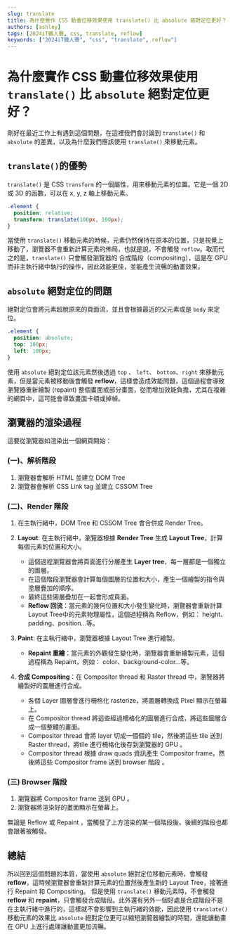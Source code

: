 ```yaml
---
slug: translate
title: 為什麼實作 CSS 動畫位移效果使用 translate() 比 absolute 絕對定位更好？
authors: [ashley]
tags: [2024iT鐵人賽, css, translate, reflow]
keywords: ["2024iT鐵人賽", "css", "translate", reflow"]
---
```


# 為什麼實作 CSS 動畫位移效果使用 `translate()` 比 `absolute` 絕對定位更好？

剛好在最近工作上有遇到這個問題，在這裡我們會討論到 `translate()` 和 `absolute` 的差異，以及為什麼我們應該使用 `translate()` 來移動元素。

## `translate()`的優勢

`translate()` 是 CSS `transform` 的一個屬性，用來移動元素的位置。它是一個 2D 或 3D 的函數，可以在 x, y, z 軸上移動元素。

```css
.element {
  position: relative;
  transform: translate(100px, 100px);
}
```

當使用 `translate()` 移動元素的時候，元素仍然保持在原本的位置，只是視覺上移動了，瀏覽器不會重新計算元素的佈局，也就是說，不會觸發 `reflow`。取而代之的是，`translate()` 只會觸發瀏覽器的 合成階段（compositing），這是在 GPU 而非主執行緒中執行的操作，因此效能更佳，並能產生流暢的動畫效果。

## `absolute` 絕對定位的問題

絕對定位會將元素超脫原來的頁面流，並且會根據最近的父元素或是 `body` 來定位。

```css
.element {
  position: absolute;
  top: 100px;
  left: 100px;
}
```

使用 `absolute` 絕對定位該元素然後透過 `top` 、 `left`、 `bottom`、`right` 來移動元素，但是當元素被移動後會觸發 **reflow**，這樣會造成效能問題，這個過程會導致瀏覽器重新繪製 (repaint) 整個畫面或部分畫面，從而增加效能負擔，尤其在複雜的網頁中，這可能會導致畫面卡頓或掉幀。

## 瀏覽器的渲染過程

這要從瀏覽器如渲染出一個網頁開始：

### (一)、解析階段

1. 瀏覽器會解析 HTML 並建立 DOM Tree
2. 瀏覽器會解析 CSS Link tag 並建立 CSSOM Tree

### (二)、Render 階段

1. 在主執行緒中，DOM Tree 和 CSSOM Tree 會合併成 Render Tree。
2. **Layout**: 在主執行緒中，瀏覽器根據 **Render Tree** 生成 **Layout Tree**，計算每個元素的位置和大小。

   - 這個過程瀏覽器會將頁面進行分層產生 **Layer tree**，每一層都是一個獨立的圖層。
   - 在這個階段瀏覽器會計算每個圖層的位置和大小，產生一個繪製的指令與塗層疊加的順序。
   - 最終這些圖層疊加在一起會形成頁面。
   - **Reflow 回流**：當元素的幾何位置和大小發生變化時，瀏覽器會重新計算 Layout Tree中的元素物理屬性，這個過程稱為 Reflow，例如：
     height、padding、position...等。

3. **Paint**: 在主執行緒中，瀏覽器根據 Layout Tree 進行繪製。
   - **Repaint 重繪**：當元素的外觀發生變化時，瀏覽器會重新繪製元素，這個過程稱為 Repaint，例如：
     color、background-color...等。
4. **合成 Compositing**：在 Compositor thread 和 Raster thread 中，瀏覽器將繪製好的圖層進行合成。
   - 各個 Layer 圖層會進行柵格化 rasterize，將圖層轉換成 Pixel 顯示在螢幕上。
   - 在 Compositor thread 將這些經過柵格化的圖層進行合成，將這些圖層合成一個整體的畫面。
   - Compositor thread 會將 layer 切成一個個的 tile，然後將這些 tile 送到 Raster thread，將tile 進行柵格化後存到瀏覽器的 GPU 。
   - Compositor thread 根據 draw quads 資訊產生 Compositor frame，然後將這些 Compositor frame 送到 browser 階段 。

### (三) Browser 階段

1. 瀏覽器將 Compositor frame 送到 GPU 。
2. 瀏覽器將渲染好的畫面顯示在螢幕上。

無論是 Reflow 或 Repaint ，當觸發了上方渲染的某一個階段後，後續的階段也都會跟著被觸發。

## 總結

所以回到這個問題的本質，當使用 `absolute` 絕對定位移動元素時，會觸發 **reflow**，這時候瀏覽器會重新計算元素的位置然後產生新的 Layout Tree，接著進行 Repaint 和 Compositing。
但是使用 `translate()` 移動元素時，不會觸發 **reflow** 和 **repaint**，只會觸發合成階段。此外還有另外一個好處是合成階段不是在主執行緒中進行的，這樣就不會影響到主執行緒的效能，因此使用 `translate()` 移動元素的效果比 `absolute` 絕對定位更可以縮短瀏覽器繪製的時間，還能讓動畫在 GPU 上進行處理讓動畫更加流暢。
